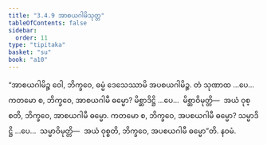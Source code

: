 ```yaml
---
title: "3.4.9 အာစယဂါမိသုတ္တ"
tableOfContents: false
sidebar:
  order: 11
type: "tipitaka"
basket: "su"
book: "a10"
---
```



<DynamicBreadcrumb />

<Division number="142" book="a10">

<Paragraph number="1122" book="a10">
“အာစယဂါမိဉ္စ ဝေါ, ဘိက္ခဝေ, ဓမ္မံ ဒေသေဿာမိ အပစယဂါမိဉ္စ. တံ သုဏာထ …ပေ…  ကတမော စ, ဘိက္ခဝေ, အာစယဂါမီ ဓမ္မော? မိစ္ဆာဒိဋ္ဌိ …ပေ…  မိစ္ဆာဝိမုတ္တိ—  အယံ ဝုစ္စတိ, ဘိက္ခဝေ, အာစယဂါမီ ဓမ္မော. ကတမော စ, ဘိက္ခဝေ, အပစယဂါမီ ဓမ္မော? သမ္မာဒိဋ္ဌိ …ပေ…  သမ္မာဝိမုတ္တိ—  အယံ ဝုစ္စတိ, ဘိက္ခဝေ, အပစယဂါမီ ဓမ္မော”တိ.

</Paragraph>
</Division>

<Paragraph number="1123" type="center" book="a10">
နဝမံ.
</Paragraph>